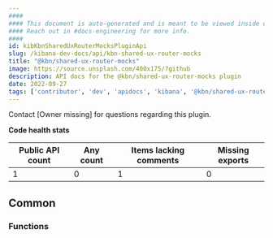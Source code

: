 ```yaml
---
####
#### This document is auto-generated and is meant to be viewed inside our experimental, new docs system.
#### Reach out in #docs-engineering for more info.
####
id: kibKbnSharedUxRouterMocksPluginApi
slug: /kibana-dev-docs/api/kbn-shared-ux-router-mocks
title: "@kbn/shared-ux-router-mocks"
image: https://source.unsplash.com/400x175/?github
description: API docs for the @kbn/shared-ux-router-mocks plugin
date: 2022-09-27
tags: ['contributor', 'dev', 'apidocs', 'kibana', '@kbn/shared-ux-router-mocks']
---
```




Contact [Owner missing] for questions regarding this plugin.

**Code health stats**

| Public API count  | Any count | Items lacking comments | Missing exports |
|-------------------|-----------|------------------------|-----------------|
| 1 | 0 | 1 | 0 |

## Common

### Functions
<DocDefinitionList data={kbnSharedUxRouterMocksObj.common.functions}/>

